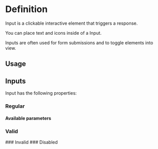 

<Meta of={InputStories} />

# Definition

Input is a clickable interactive element that triggers a response.

You can place text and icons inside of a Input.

Inputs are often used for form submissions and to toggle elements into view.

## Usage

## Inputs

Input has the following properties:

### Regular

<Canvas of={InputStories.Regular} />

#### Available parameters

<Controls />

### Valid

<Canvas of={InputStories.Valid} />
### Invalid
<Canvas of={InputStories.Invalid} />
### Disabled
<Canvas of={InputStories.Disabled} />
